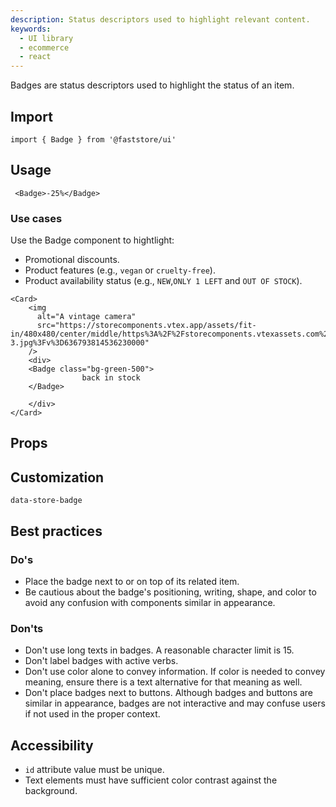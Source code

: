 ```yaml
---
description: Status descriptors used to highlight relevant content.
keywords:
  - UI library
  - ecommerce
  - react
---
```



Badges are status descriptors used to highlight the status of an item.

## Import

```tsx
import { Badge } from '@faststore/ui'
```

## Usage

```tsx live
 <Badge>-25%</Badge>
```
### Use cases

Use the Badge component to hightlight:

- Promotional discounts.
- Product features (e.g., `vegan` or `cruelty-free`).
- Product availability status (e.g., `NEW`,`ONLY 1 LEFT` and `OUT OF STOCK`).

```tsx live
<Card>
    <img
      alt="A vintage camera"
      src="https://storecomponents.vtex.app/assets/fit-in/480x480/center/middle/https%3A%2F%2Fstorecomponents.vtexassets.com%2Farquivos%2Fids%2F155481%2FFrame-3.jpg%3Fv%3D636793814536230000"
    />
    <div>
    <Badge class="bg-green-500">
                back in stock
    </Badge>

    </div>
</Card>
```

## Props

<PropsSection name="Badge" />

## Customization

`data-store-badge`

## Best practices

### Do's

- Place the badge next to or on top of its related item.
- Be cautious about the badge's positioning, writing, shape, and color to avoid any confusion with components similar in appearance.

### Don'ts

- Don't use long texts in badges. A reasonable character limit is 15.
- Don't label badges with active verbs.
- Don't use color alone to convey information. If color is needed to convey meaning, ensure there is a text alternative for that meaning as well.
- Don't place badges next to buttons. Although badges and buttons are similar in appearance, badges are not interactive and may confuse users if not used in the proper context.

## Accessibility
- `id` attribute value must be unique.
- Text elements must have sufficient color contrast against the background.